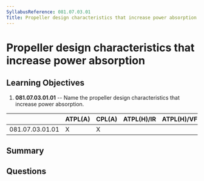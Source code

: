 ```yaml
---
SyllabusReference: 081.07.03.01
Title: Propeller design characteristics that increase power absorption
---
```


# Propeller design characteristics that increase power absorption

## Learning Objectives

1.  **081.07.03.01.01** -- Name the propeller design characteristics that
    increase power absorption.

|                 | ATPL(A) | CPL(A) | ATPL(H)/IR | ATPL(H)/VFR | CPL(H) | IR | CBIR(A) |
| --------------- | ------- | ------ | ---------- | ----------- | ------ | -- | ------- |
| 081.07.03.01.01 | X       | X      |            |             |        |    |         |

## Summary

## Questions
